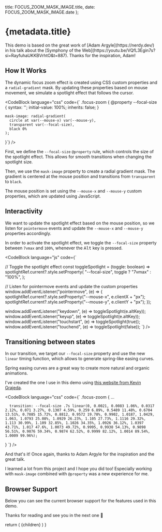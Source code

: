 
  title: FOCUS_ZOOM_MASK_IMAGE.title,
  date: FOCUS_ZOOM_MASK_IMAGE.date
};

# {metadata.title}


<FocusZoomAtProperty />

<div className="px-2 py-0 [&>*]:py-0 rounded-md text-sm mt-6 bg-neutral-900 border border-neutral-700">
  This demo is based on the great work of [Adam Argyle](https://nerdy.dev/) in his talk about the [Symphony of the Web](https://youtu.be/VQfL3Egin7s?si=RayfuhaUKKBVrhtO&t=887).
  Thanks for the inspiration, Adam!
</div>

## How It Works

The dynamic focus zoom effect is created using CSS custom properties and a `radial-gradient` mask. By updating these properties based on mouse movement, we simulate a spotlight effect that follows the cursor.

<CodeBlock language="css" code={`
.focus-zoom {
    @property --focal-size {
      syntax: '<length-percentage>';
      initial-value: 100%;
      inherits: false;
    }

    mask-image: radial-gradient(
      circle at var(--mouse-x) var(--mouse-y),
      transparent var(--focal-size),
      black 0%
    );
}`} />

First, we define the `--focal-size` `@property` rule, which controls the size of the spotlight effect. This allows for smooth transitions when changing the spotlight size.

Then, we use the `mask-image` property to create a radial gradient mask. The gradient is centered at the mouse position and transitions from `transparent` to `black`.

The mouse position is set using the `--mouse-x` and `--mouse-y` custom properties, which are updated using JavaScript.


## Interactivity

We want to update the spotlight effect based on the mouse position, so we listen for `pointermove` events and update the `--mouse-x` and `--mouse-y` properties accordingly.

In order to activate the spotlight effect, we toggle the `--focal-size` property between `7vmax` and `100%`, whenever the <kbd>Alt</kbd> key is pressed.


<CodeBlock language="js" code={`

// Toggle the spotlight effect
const toggleSpotlight = (toggle: boolean) =>
    spotlightRef.current?.style.setProperty(
        "--focal-size",
        toggle ? "7vmax" : "100%",
    );

// Listen for pointermove events and update the custom properties
window.addEventListener("pointermove", (e) => {
    spotlightRef.current?.style.setProperty("--mouse-x", e.clientX + "px");
    spotlightRef.current?.style.setProperty("--mouse-y", e.clientY + "px");
});

window.addEventListener("keydown", (e) => toggleSpotlight(e.altKey));
window.addEventListener("keyup", (e) => toggleSpotlight(e.altKey));
window.addEventListener("touchstart", (e) => toggleSpotlight(true));
window.addEventListener("touchend", (e) => toggleSpotlight(false));
`} />


## Transitioning between states

In our transition, we target our `--focal-size` property and use the new `linear` timing function, which allows to generate spring-like easing curves.

  Spring easing curves are a great way to create more natural and organic animations.

I've created the one I use in this demo using [this website from Kevin Grajeda](https://www.kvin.me/css-springs).

<CodeBlock language="css" code={`
.focus-zoom {
      ...

      transition: --focal-size .7s linear(0, 0.0021, 0.0083 1.06%, 0.0317 2.12%, 0.071 3.27%, 0.1307 4.59%, 0.259 6.89%, 0.5489 11.48%, 0.6704 13.51%, 0.7885 15.72%, 0.8812, 0.9572 19.78%, 0.9902, 1.0187, 1.0429, 1.063, 1.0793 25.08%, 1.0929 26.23%, 1.105 27.73%, 1.1116 29.32%, 1.113 30.99%, 1.109 32.85%, 1.1026 34.35%, 1.0926 36.12%, 1.0397 43.71%, 1.017 47.6%, 1.0073 49.72%, 0.9995, 0.9938 54.13%, 0.9898 56.51%, 0.9876 59.34%, 0.9874 62.52%, 0.9999 82.12%, 1.0014 89.54%, 1.0009 99.96%);
}
`} />

And that's it! Once again, thanks to Adam Argyle for the inspiration and the great talk.

I learned a lot from this project and I hope you did too! Especially working with `mask-image` combined with `@property` was a new experience for me.

## Browser Support

Below you can see the current browser support for the features used in this demo.

<BaselineStatus featureId="registered-custom-properties" />
<BaselineStatus featureId="gradients" />
<BaselineStatus featureId="linear-easing" />

Thanks for reading and see you in the next one 👋


  return (
    <MdxLayout metadata={metadata} slug="animations">
      {children}
    </MdxLayout>
  )
}
